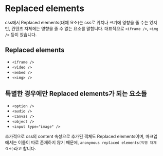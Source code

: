 # Replaced elements

css에서 Replaced elements(대체 요소)는 css로 위치나 크기에 영향을 줄 수는 있지만, 컨텐츠 자체에는 영향을 줄 수 없는 요소를 말합니다. 대표적으로 `<iframe />`, `<img />` 등이 있습니다.

## Replaced elements
- `<iframe />`
- `<video />`
- `<embed />`
- `<<img> />`

## 특별한 경우에만 Replaced elements가 되는 요소들
- `<option />`
- `<audio />`
- `<canvas />`
- `<object />`
- `<input type="image" />`

추가적으로 css의 content 속성으로 추가된 객체도 Replaced elements이며, 마크업에서는 이름이 따로 존재하지 않기 때문에, `anonymous replaced elements(익명 대체 요소)`라고 합니다.